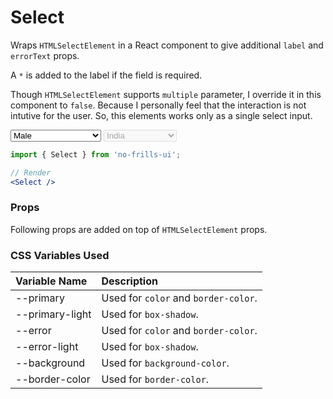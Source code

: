 
<Meta title='Components/Select' component={Select} />

# Select

Wraps `HTMLSelectElement` in a React component to give additional `label` and `errorText` props.

A `*` is added to the label if the field is required.

Though `HTMLSelectElement` supports `multiple` parameter, I override it in this component to `false`. Because I 
personally feel that the interaction is not intutive for the user. So, this elements works only as a
single select input.

<Preview>
    <Select
        label='Gender'
        required
    >
        <option value="M">Male</option>
        <option value="F">Female</option>
        <option value="T">Transgender</option>
        <option value="N">Don't want to specify</option>
    </Select>
    <Select
        label='Country'
        value='IN'
        disabled
    >
        <option value="IN">India</option>
        <option value="US">America</option>
        <option value="UK">United Kingdom</option>
    </Select>
</Preview>

```jsx
import { Select } from 'no-frills-ui';

// Render
<Select />
```
### Props
Following props are added on top of `HTMLSelectElement` props.
<Props of={Select} />

### CSS Variables Used

| Variable Name | Description |
| :- | :- |
| --primary | Used for `color` and `border-color`. |
| --primary-light | Used for `box-shadow`. |
| --error | Used for `color` and `border-color`. |
| --error-light | Used for `box-shadow`. |
| --background | Used for `background-color`. |
| --border-color | Used for `border-color`. |
